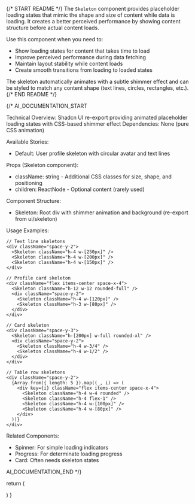 
{/* START README */}
The `Skeleton` component provides placeholder loading states that mimic the shape and size of content while data is loading. It creates a better perceived performance by showing content structure before actual content loads.

Use this component when you need to:
- Show loading states for content that takes time to load
- Improve perceived performance during data fetching
- Maintain layout stability while content loads
- Create smooth transitions from loading to loaded states

The skeleton automatically animates with a subtle shimmer effect and can be styled to match any content shape (text lines, circles, rectangles, etc.).
{/* END README */}

{/*
AI_DOCUMENTATION_START

Technical Overview: Shadcn UI re-export providing animated placeholder loading states with CSS-based shimmer effect
Dependencies: None (pure CSS animation)

Available Stories:
- Default: User profile skeleton with circular avatar and text lines

Props (Skeleton component):
- className: string - Additional CSS classes for size, shape, and positioning
- children: ReactNode - Optional content (rarely used)

Component Structure:
- Skeleton: Root div with shimmer animation and background (re-export from ui/skeleton)

Usage Examples:
```tsx
// Text line skeletons
<div className="space-y-2">
  <Skeleton className="h-4 w-[250px]" />
  <Skeleton className="h-4 w-[200px]" />
  <Skeleton className="h-4 w-[150px]" />
</div>

// Profile card skeleton
<div className="flex items-center space-x-4">
  <Skeleton className="h-12 w-12 rounded-full" />
  <div className="space-y-2">
    <Skeleton className="h-4 w-[120px]" />
    <Skeleton className="h-3 w-[80px]" />
  </div>
</div>

// Card skeleton
<div className="space-y-3">
  <Skeleton className="h-[200px] w-full rounded-xl" />
  <div className="space-y-2">
    <Skeleton className="h-4 w-3/4" />
    <Skeleton className="h-4 w-1/2" />
  </div>
</div>

// Table row skeletons
<div className="space-y-2">
  {Array.from({ length: 5 }).map((_, i) => (
    <div key={i} className="flex items-center space-x-4">
      <Skeleton className="h-4 w-4 rounded" />
      <Skeleton className="h-4 flex-1" />
      <Skeleton className="h-4 w-[100px]" />
      <Skeleton className="h-4 w-[80px]" />
    </div>
  ))}
</div>
```

Related Components:
- Spinner: For simple loading indicators
- Progress: For determinate loading progress
- Card: Often needs skeleton states

AI_DOCUMENTATION_END
*/}

  return (
    <div className="flex items-center space-x-4">
      <Skeleton className="h-12 w-12 rounded-full" />
      <div className="space-y-2">
        <Skeleton className="h-4 w-[250px]" />
        <Skeleton className="h-4 w-[200px]" />
      </div>
    </div>
  )
}
